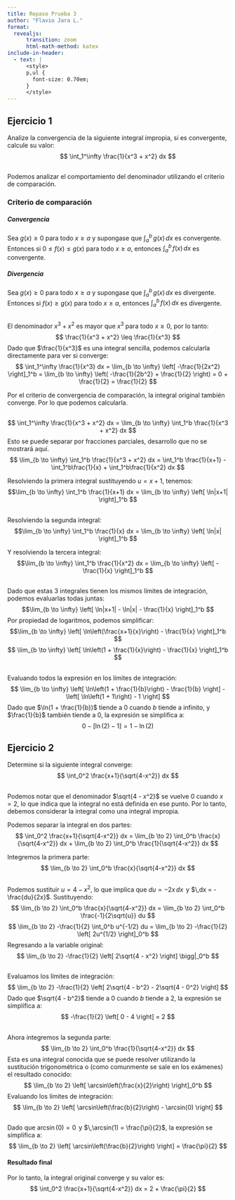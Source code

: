 ```yaml
---
title: Repaso Prueba 3
author: "Flavio Jara L."
format:
  revealjs:
      transition: zoom
      html-math-method: katex
include-in-header:
  - text: |
      <style>
      p,ul {
        font-size: 0.70em;
      }
      </style>
---
```


## Ejercicio 1
Analize la convergencia de la siguiente integral impropia, si es convergente, calcule su valor:
$$ \int_1^\infty \frac{1}{x^3 + x^2} dx $$

##
Podemos analizar el comportamiento del denominador utilizando el criterio de comparación.

### Criterio de comparación

##### Convergencia
Sea $g(x) \geq 0$ para todo $x \geq a$ y supongase que $\int_a^b \,g(x) \,dx$ es convergente. Entonces si $0 \leq f(x) \leq g(x)$ para todo $x \geq a$, entonces $\int_a^b \,f(x) \,dx$ es convergente.

##### Divergencia
Sea $g(x) \geq 0$ para todo $x \geq a$ y supongase que $\int_a^b \,g(x) \,dx$ es divergente. Entonces si $f(x) \geq g(x)$ para todo $x \geq a$, entonces $\int_a^b \,f(x) \,dx$ es divergente.

##
El denominador $x^3 + x^2$ es mayor que $x^3$ para todo $x \geq 0$, por lo tanto:
$$ \frac{1}{x^3 + x^2} \leq \frac{1}{x^3} $$
Dado que $\frac{1}{x^3}$ es una integral sencilla, podemos calcularla directamente para ver si converge:
$$ \int_1^\infty \frac{1}{x^3} dx = \lim_{b \to \infty} \left[ -\frac{1}{2x^2} \right]_1^b = \lim_{b \to \infty} \left( -\frac{1}{2b^2} + \frac{1}{2} \right) = 0 + \frac{1}{2} = \frac{1}{2} $$

Por el criterio de convergencia de comparación, la integral original también converge. Por lo que podemos calcularla.

##
$$ \int_1^\infty \frac{1}{x^3 + x^2} dx = \lim_{b \to \infty} \int_1^b \frac{1}{x^3 + x^2} dx $$
Esto se puede separar por fracciones parciales, desarrollo que no se mostrará aquí.
$$ \lim_{b \to \infty} \int_1^b \frac{1}{x^3 + x^2} dx = \int_1^b \frac{1}{x+1} - \int_1^b\frac{1}{x} + \int_1^b\frac{1}{x^2} dx $$

Resolviendo la primera integral sustituyendo $u = x + 1$, tenemos:
$$\lim_{b \to \infty}  \int_1^b \frac{1}{x+1} dx = \lim_{b \to \infty}  \left[ \ln|x+1| \right]_1^b $$

##
Resolviendo la segunda integral:
$$\lim_{b \to \infty}  \int_1^b \frac{1}{x} dx = \lim_{b \to \infty}  \left[ \ln|x| \right]_1^b $$

Y resolviendo la tercera integral:
$$\lim_{b \to \infty}  \int_1^b \frac{1}{x^2} dx = \lim_{b \to \infty}  \left[ -\frac{1}{x} \right]_1^b $$

##
Dado que estas 3 integrales tienen los mismos límites de integración, podemos evaluarlas todas juntas:
$$\lim_{b \to \infty}  \left[ \ln|x+1| - \ln|x| - \frac{1}{x} \right]_1^b $$
Por propiedad de logaritmos, podemos simplificar:
$$\lim_{b \to \infty}  \left[ \ln\left(\frac{x+1}{x}\right) - \frac{1}{x} \right]_1^b $$
$$ \lim_{b \to \infty}  \left[ \ln\left(1 + \frac{1}{x}\right) - \frac{1}{x} \right]_1^b $$

##
Evaluando todos la expresión en los límites de integración:
$$ \lim_{b \to \infty}  \left[ \ln\left(1 + \frac{1}{b}\right) - \frac{1}{b} \right] - \left[ \ln\left(1 + 1\right) - 1 \right] $$
Dado que $\ln(1 + \frac{1}{b})$ tiende a 0 cuando $b$ tiende a infinito, y $\frac{1}{b}$ también tiende a 0, la expresión se simplifica a:
$$ 0 - \left[ \ln(2) - 1 \right] = 1 - \ln(2) $$

## Ejercicio 2
Determine si la siguiente integral converge:
$$ \int_0^2 \frac{x+1}{\sqrt{4-x^2}} dx $$

##
Podemos notar que el denominador $\sqrt{4 - x^2}$ se vuelve 0 cuando $x = 2$, lo que indica que la integral no está definida en ese punto. Por lo tanto, debemos considerar la integral como una integral impropia.

Podemos separar la integral en dos partes:
$$ \int_0^2 \frac{x+1}{\sqrt{4-x^2}} dx = \lim_{b \to 2} \int_0^b \frac{x}{\sqrt{4-x^2}} dx + \lim_{b \to 2} \int_0^b \frac{1}{\sqrt{4-x^2}} dx $$

Integremos la primera parte:
$$ \lim_{b \to 2} \int_0^b \frac{x}{\sqrt{4-x^2}} dx $$

##
Podemos sustituir $u = 4 - x^2$, lo que implica que $du = -2x \, dx \,$ y $\,dx = -\frac{du}{2x}$. Sustituyendo:
$$ \lim_{b \to 2} \int_0^b \frac{x}{\sqrt{4-x^2}} dx = \lim_{b \to 2} \int_0^b \frac{-1}{2\sqrt{u}} du $$
$$ \lim_{b \to 2} -\frac{1}{2} \int_0^b u^{-1/2} du = \lim_{b \to 2} -\frac{1}{2} \left[ 2u^{1/2} \right]_0^b $$
Regresando a la variable original:
$$ \lim_{b \to 2} -\frac{1}{2} \left[ 2\sqrt{4 - x^2} \right] \bigg|_0^b $$

##
Evaluamos los límites de integración:
$$ \lim_{b \to 2} -\frac{1}{2} \left[ 2\sqrt{4 - b^2} - 2\sqrt{4 - 0^2} \right] $$
Dado que $\sqrt{4 - b^2}$ tiende a 0 cuando $b$ tiende a 2, la expresión se simplifica a:
$$ -\frac{1}{2} \left[ 0 - 4 \right] = 2 $$

##
Ahora integremos la segunda parte:
$$ \lim_{b \to 2} \int_0^b \frac{1}{\sqrt{4-x^2}} dx $$
Esta es una integral conocida que se puede resolver utilizando la sustitución trigonométrica o (como comunmente se sale en los exámenes) el resultado conocido:
$$ \lim_{b \to 2} \left[ \arcsin\left(\frac{x}{2}\right) \right]_0^b $$
Evaluando los límites de integración:
$$ \lim_{b \to 2} \left[ \arcsin\left(\frac{b}{2}\right) - \arcsin(0) \right] $$

##
Dado que $\arcsin(0) = 0\,$ y $\,\arcsin(1) = \frac{\pi}{2}$, la expresión se simplifica a:
$$ \lim_{b \to 2} \left[ \arcsin\left(\frac{b}{2}\right) \right] = \frac{\pi}{2} $$

#### Resultado final
Por lo tanto, la integral original converge y su valor es:
$$ \int_0^2 \frac{x+1}{\sqrt{4-x^2}} dx = 2 + \frac{\pi}{2} $$
